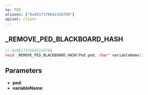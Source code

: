 ```yaml
---
ns: PED
aliases: ["0x0E17378642156790"]
apiset: client
---
```

## _REMOVE_PED_BLACKBOARD_HASH

```c
// 0x0E17378642156790
void _REMOVE_PED_BLACKBOARD_HASH(Ped ped, char* variableName);
```


## Parameters
* **ped**:
* **variableName**: